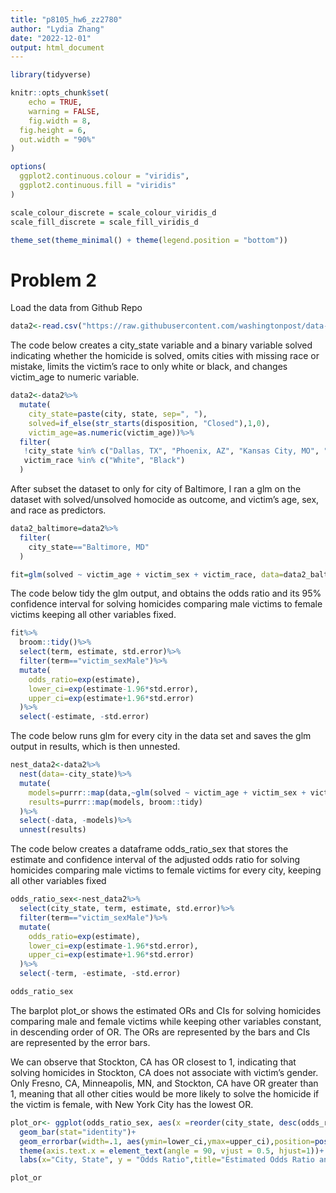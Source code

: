 ```yaml
---
title: "p8105_hw6_zz2780"
author: "Lydia Zhang"
date: "2022-12-01"
output: html_document
---
```


```r

library(tidyverse)

knitr::opts_chunk$set(
	echo = TRUE,
	warning = FALSE,
	fig.width = 8, 
  fig.height = 6,
  out.width = "90%"
)

options(
  ggplot2.continuous.colour = "viridis",
  ggplot2.continuous.fill = "viridis"
)

scale_colour_discrete = scale_colour_viridis_d
scale_fill_discrete = scale_fill_viridis_d

theme_set(theme_minimal() + theme(legend.position = "bottom"))
```

# Problem 2

Load the data from Github Repo
```r
data2<-read.csv("https://raw.githubusercontent.com/washingtonpost/data-homicides/master/homicide-data.csv")
```

The code below creates a city_state variable and a binary variable solved indicating whether the homicide is solved, omits cities with missing race or mistake, limits the victim's race to only white or black, and changes victim_age to numeric variable. 
```r
data2<-data2%>%
  mutate(
    city_state=paste(city, state, sep=", "),
    solved=if_else(str_starts(disposition, "Closed"),1,0),
    victim_age=as.numeric(victim_age))%>%
  filter(
   !city_state %in% c("Dallas, TX", "Phoenix, AZ", "Kansas City, MO", "Tulsa, AL"),
   victim_race %in% c("White", "Black")
  )
```

After subset the dataset to only for city of Baltimore, I ran a glm on the dataset with solved/unsolved homocide as outcome, and victim's age, sex, and race as predictors.
```r
data2_baltimore=data2%>%
  filter(
    city_state=="Baltimore, MD"
  )

fit=glm(solved ~ victim_age + victim_sex + victim_race, data=data2_baltimore)
```

The code below tidy the glm output, and obtains the odds ratio and its 95% confidence interval for solving homicides comparing male victims to female victims keeping all other variables fixed.
```r
fit%>%
  broom::tidy()%>%
  select(term, estimate, std.error)%>%
  filter(term=="victim_sexMale")%>%
  mutate(
    odds_ratio=exp(estimate),
    lower_ci=exp(estimate-1.96*std.error),
    upper_ci=exp(estimate+1.96*std.error)
  )%>%
  select(-estimate, -std.error)
```
The code below runs glm for every city in the data set and saves the glm output in results, which is then unnested.
```r
nest_data2<-data2%>%
  nest(data=-city_state)%>%
  mutate(
    models=purrr::map(data,~glm(solved ~ victim_age + victim_sex + victim_race, data=.x)),
    results=purrr::map(models, broom::tidy)
  )%>%
  select(-data, -models)%>%
  unnest(results)
```

The code below creates a dataframe odds_ratio_sex that stores the estimate and confidence interval of the adjusted odds ratio for solving homicides comparing male victims to female victims for every city, keeping all other variables fixed
```r
odds_ratio_sex<-nest_data2%>%
  select(city_state, term, estimate, std.error)%>%
  filter(term=="victim_sexMale")%>%
  mutate(
    odds_ratio=exp(estimate),
    lower_ci=exp(estimate-1.96*std.error),
    upper_ci=exp(estimate+1.96*std.error)
  )%>%
  select(-term, -estimate, -std.error)

odds_ratio_sex
```
The barplot plot_or shows the estimated ORs and CIs for solving homicides comparing male and female victims while keeping other variables constant, in descending order of OR. The ORs are represented by the bars and CIs are represented by the error bars. 

We can observe that Stockton, CA has OR closest to 1, indicating that solving homicides in Stockton, CA does not associate with victim's gender. Only Fresno, CA, Minneapolis, MN, and Stockton, CA have OR greater than 1, meaning that all other cities would be more likely to solve the homicide if the victim is female, with New York City has the lowest OR. 
```r
plot_or<- ggplot(odds_ratio_sex, aes(x =reorder(city_state, desc(odds_ratio)), y = odds_ratio)) +
  geom_bar(stat="identity")+
  geom_errorbar(width=.1, aes(ymin=lower_ci,ymax=upper_ci),position=position_dodge(width=0.5))+
  theme(axis.text.x = element_text(angle = 90, vjust = 0.5, hjust=1))+
  labs(x="City, State", y = "Odds Ratio",title="Estimated Odds Ratio and CI for Solving Homicides Comparing Male victims to Female victims in Each City")

plot_or
```






